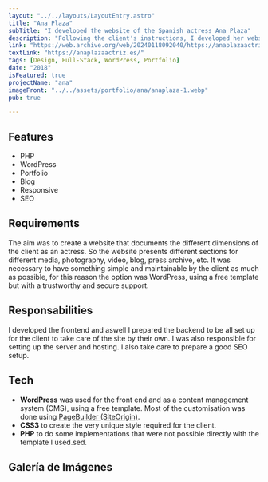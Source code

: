 ```yaml
---
layout: "../../layouts/LayoutEntry.astro"
title: "Ana Plaza"
subTitle: "I developed the website of the Spanish actress Ana Plaza"
description: "Following the client's instructions, I developed her website to be used as a portfolio as well as a space to promote her work."
link: "https://web.archive.org/web/20240118092040/https://anaplazaactriz.es/"
textLink: "https://anaplazaactriz.es/"
tags: [Design, Full-Stack, WordPress, Portfolio]
date: "2018"
isFeatured: true
projectName: "ana"
imageFront: "../../assets/portfolio/ana/anaplaza-1.webp"
pub: true

---
```


## Features

- PHP
- WordPress
- Portfolio
- Blog
- Responsive
- SEO

## Requirements

The aim was to create a website that documents the different dimensions of the client as an actress. So the website presents different sections for different media, photography, video, blog, press archive, etc.
It was necessary to have something simple and maintainable by the client as much as possible, for this reason the option was WordPress, using a free template but with a trustworthy and secure support.

## Responsabilities

I developed the frontend and aswell I prepared the backend to be all set up for the client to take care of the site by their own. I was also responsible for setting up the server and hosting. I also take care to prepare a good SEO setup.

## Tech

- **WordPress** was used for the front end and as a content management system (CMS), using a free template. Most of the customisation was done using [PageBuilder (SiteOrigin)](https://siteorigin.com/page-builder/).
- **CSS3** to create the very unique style required for the client.
- **PHP** to do some implementations that were not possible directly with the template I used.sed.

## Galería de Imágenes

